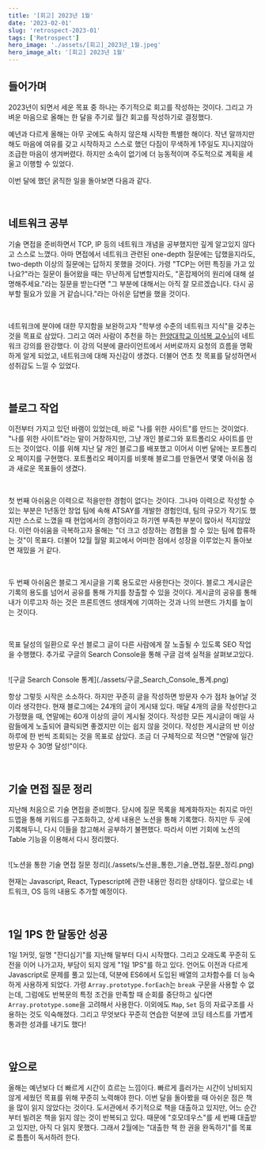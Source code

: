 ```yaml
---
title: '[회고] 2023년 1월'
date: '2023-02-01'
slug: 'retrospect-2023-01'
tags: ['Retrospect']
hero_image: './assets/[회고]_2023년_1월.jpeg'
hero_image_alt: '[회고] 2023년 1월'
---
```


## 들어가며
2023년이 되면서 세운 목표 중 하나는 주기적으로 회고를 작성하는 것이다. 그리고 가벼운 마음으로 올해는 한 달을 주기로 월간 회고를 작성하기로 결정했다.

예년과 다르게 올해는 아무 곳에도 속하지 않은채 시작한 특별한 해이다. 작년 말까지만 해도 마음에 여유를 갖고 시작하자고 스스로 했던 다짐이 무색하게 1주일도 지나지않아 조급한 마음이 생겨버렸다.
하지만 소속이 없기에 더 능동적이며 주도적으로 계획을 세울고 이행할 수 있었다. 

이번 달에 했던 굵직한 일을 돌아보면 다음과 같다.

<br />

## 네트워크 공부
기술 면접을 준비하면서 TCP, IP 등의 네트워크 개념을 공부했지만 깊게 알고있지 않다고 스스로 느꼈다.
아마 면접에서 네트워크 관련된 one-depth 질문에는 답했을지라도, two-depth 이상의 질문에는 답하지 못했을 것이다.
가령 "TCP는 어떤 특징을 가고 있나요?"라는 질문이 들어왔을 때는 무난하게 답변할지라도, "혼잡제어의 원리에 대해 설명해주세요."라는 질문을 받는다면 "그 부분에 대해서는 아직 잘 모르겠습니다. 다시 공부할 필요가 있을 거 같습니다."라는 아쉬운 답변을 했을 것이다.

<br />

네트워크에 분야에 대한 무지함을 보완하고자 "학부생 수준의 네트워크 지식"을 갖추는 것을 목표로 삼았다.
그리고 여러 사람이 추천을 하는 [한양대학교 이석복 교수님](http://www.kocw.net/home/cview.do?cid=6b984f376cfb8f70)의 네트워크 강의를 완강했다.
이 강의 덕분에 클라이언트에서 서버로까지 요청의 흐름을 명확하게 알게 되었고, 네트워크에 대해 자신감이 생겼다.
더불어 연초 첫 목표를 달성하면서 성취감도 느낄 수 있었다.

<br />

## 블로그 작업
이전부터 가지고 있던 바램이 있었는데, 바로 "나를 위한 사이트"를 만드는 것이었다. "나를 위한 사이트"라는 말이 거창하지만, 그냥 개인 블로그와 포트폴리오 사이트를 만드는 것이었다.
이를 위해 지난 달 개인 블로그를 배포했고 이어서 이번 달에는 포트폴리오 페이지를 구현했다.
포트폴리오 페이지를 비롯해 블로그를 만들면서 몇몇 아쉬움 점과 새로운 목표들이 생겼다.

<br />

첫 번째 아쉬움은 이력으로 적을만한 경험이 없다는 것이다.
그나마 이력으로 작성할 수 있는 부분은 1년동안 창업 팀에 속해 ATSAY를 개발한 경험인데, 팀의 규모가 작기도 했지만 스스로 느꼈을 때 현업에서의 경험이라고 하기엔 부족한 부분이 많아서 적지않았다.
이런 아쉬움을 극복하고자 올해는 "더 크고 성장하는 경험을 할 수 있는 팀에 합류하는 것"이 목표다. 더불어 12월 월말 회고에서 어떠한 점에서 성장을 이루었는지 돌아보면 재밌을 거 같다. 

<br />

두 번째 아쉬움은 블로그 게시글을 기록 용도로만 사용한다는 것이다.
블로그 게시글은 기록의 용도를 넘어서 공유를 통해 가치를 창출할 수 있을 것이다.
게시글의 공유를 통해 내가 이루고자 하는 것은 프론트엔드 생태계에 기여하는 것과 나의 브랜드 가치를 높이는 것이다.

<br />

목표 달성의 일환으로 우선 블로그 글이 다른 사람에게 잘 노출될 수 있도록 SEO 작업을 수행했다.
추가로 구글의 Search Console을 통해 구글 검색 실적을 살펴보고있다.

<br />

<MDXImageWrapper caption="구글 Search Console 통계">
  ![구글 Search Console 통계](./assets/구글_Search_Console_통계.png)
</MDXImageWrapper>

<br />

항상 그렇듯 시작은 소소하다. 하지만 꾸준히 글을 작성하면 방문자 수가 점차 늘어날 것이라 생각한다.
현재 블로그에는 24개의 글이 게시돼 있다. 매달 4개의 글을 작성한다고 가정했을 때, 연말에는 60개 이상의 글이 게시될 것이다.
작성한 모든 게시글이 매일 사람들에게 노출되어 클릭되면 좋겠지만 이는 쉽지 않을 것이다. 작성한 게시글의 반 이상 하루에 한 번씩 조회되는 것을 목표로 삼았다.
조금 더 구체적으로 적으면 "연말에 일간 방문자 수 30명 달성!"이다.

<br />

## 기술 면접 질문 정리
지난해 처음으로 기술 면접을 준비했다. 당시에 질문 목록을 체계화하자는 취지로 마인드맵을 통해 키워드를 구조화하고, 상세 내용은 노션을 통해 기록했다.
하지만 두 곳에 기록해두니, 다시 이들을 참고해서 공부하기 불편했다. 따라서 이번 기회에 노션의 Table 기능을 이용해서 다시 정리했다.

<br />

<MDXImageWrapper caption="노션을 통한 기술 면접 질문 정리">
  ![노션을 통한 기술 면접 질문 정리](./assets/노션을_통한_기술_면접_질문_정리.png)
</MDXImageWrapper>

<br />

현재는 Javascript, React, Typescript에 관한 내용만 정리한 상태이다. 앞으로는 네트워크, OS 등의 내용도 추가할 예정이다.

<br />

## 1일 1PS 한 달동안 성공
1일 1커밋, 일명 "잔디심기"를 지난해 말부터 다시 시작했다. 그리고 오래도록 꾸준히 도전을 이어 나가고자, 부담이 되지 않게 "1일 1PS"를 하고 있다.
언어도 이전과 다르게 Javascript로 문제를 풀고 있는데, 덕분에 ES6에서 도입된 배열의 고차함수를 더 능숙하게 사용하게 되었다. 
가령 `Array.prototype.forEach`는 `break` 구문을 사용할 수 없는데, 그럼에도 반복문의 특정 조건을 만족할 때 순회를 중단하고 싶다면 `Array.prototype.some`을 고려해서 사용한다.
이외에도 `Map`, `Set` 등의 자료구조를 사용하는 것도 익숙해졌다.
그리고 무엇보다 꾸준히 연습한 덕분에 코딩 테스트를 가볍게 통과한 성과를 내기도 했다!

<br />

## 앞으로
올해는 예년보다 더 빠르게 시간이 흐르는 느낌이다. 빠르게 흘러가는 시간이 낭비되지 않게 세웠던 목표를 위해 꾸준히 노력해야 한다.
이번 달을 돌아봤을 때 아쉬운 점은 책을 많이 읽지 않았다는 것이다. 도서관에서 주기적으로 책을 대출하고 있지만, 어느 순간부터 빌려온 책을 읽지 않는 것이 반복되고 있다.
때문에 "호모데우스"를 세 번째 대출받고 있지만, 아직 다 읽지 못했다.
그래서 2월에는 "대출한 책 한 권을 완독하기"를 목표로 틈틈이 독서하려 한다.
